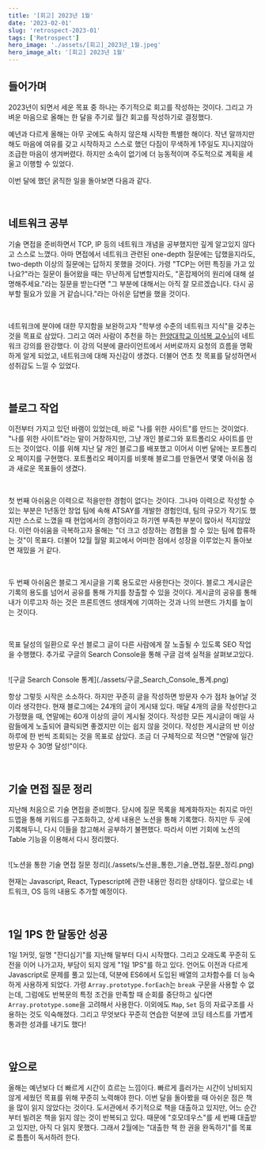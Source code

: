 ```yaml
---
title: '[회고] 2023년 1월'
date: '2023-02-01'
slug: 'retrospect-2023-01'
tags: ['Retrospect']
hero_image: './assets/[회고]_2023년_1월.jpeg'
hero_image_alt: '[회고] 2023년 1월'
---
```


## 들어가며
2023년이 되면서 세운 목표 중 하나는 주기적으로 회고를 작성하는 것이다. 그리고 가벼운 마음으로 올해는 한 달을 주기로 월간 회고를 작성하기로 결정했다.

예년과 다르게 올해는 아무 곳에도 속하지 않은채 시작한 특별한 해이다. 작년 말까지만 해도 마음에 여유를 갖고 시작하자고 스스로 했던 다짐이 무색하게 1주일도 지나지않아 조급한 마음이 생겨버렸다.
하지만 소속이 없기에 더 능동적이며 주도적으로 계획을 세울고 이행할 수 있었다. 

이번 달에 했던 굵직한 일을 돌아보면 다음과 같다.

<br />

## 네트워크 공부
기술 면접을 준비하면서 TCP, IP 등의 네트워크 개념을 공부했지만 깊게 알고있지 않다고 스스로 느꼈다.
아마 면접에서 네트워크 관련된 one-depth 질문에는 답했을지라도, two-depth 이상의 질문에는 답하지 못했을 것이다.
가령 "TCP는 어떤 특징을 가고 있나요?"라는 질문이 들어왔을 때는 무난하게 답변할지라도, "혼잡제어의 원리에 대해 설명해주세요."라는 질문을 받는다면 "그 부분에 대해서는 아직 잘 모르겠습니다. 다시 공부할 필요가 있을 거 같습니다."라는 아쉬운 답변을 했을 것이다.

<br />

네트워크에 분야에 대한 무지함을 보완하고자 "학부생 수준의 네트워크 지식"을 갖추는 것을 목표로 삼았다.
그리고 여러 사람이 추천을 하는 [한양대학교 이석복 교수님](http://www.kocw.net/home/cview.do?cid=6b984f376cfb8f70)의 네트워크 강의를 완강했다.
이 강의 덕분에 클라이언트에서 서버로까지 요청의 흐름을 명확하게 알게 되었고, 네트워크에 대해 자신감이 생겼다.
더불어 연초 첫 목표를 달성하면서 성취감도 느낄 수 있었다.

<br />

## 블로그 작업
이전부터 가지고 있던 바램이 있었는데, 바로 "나를 위한 사이트"를 만드는 것이었다. "나를 위한 사이트"라는 말이 거창하지만, 그냥 개인 블로그와 포트폴리오 사이트를 만드는 것이었다.
이를 위해 지난 달 개인 블로그를 배포했고 이어서 이번 달에는 포트폴리오 페이지를 구현했다.
포트폴리오 페이지를 비롯해 블로그를 만들면서 몇몇 아쉬움 점과 새로운 목표들이 생겼다.

<br />

첫 번째 아쉬움은 이력으로 적을만한 경험이 없다는 것이다.
그나마 이력으로 작성할 수 있는 부분은 1년동안 창업 팀에 속해 ATSAY를 개발한 경험인데, 팀의 규모가 작기도 했지만 스스로 느꼈을 때 현업에서의 경험이라고 하기엔 부족한 부분이 많아서 적지않았다.
이런 아쉬움을 극복하고자 올해는 "더 크고 성장하는 경험을 할 수 있는 팀에 합류하는 것"이 목표다. 더불어 12월 월말 회고에서 어떠한 점에서 성장을 이루었는지 돌아보면 재밌을 거 같다. 

<br />

두 번째 아쉬움은 블로그 게시글을 기록 용도로만 사용한다는 것이다.
블로그 게시글은 기록의 용도를 넘어서 공유를 통해 가치를 창출할 수 있을 것이다.
게시글의 공유를 통해 내가 이루고자 하는 것은 프론트엔드 생태계에 기여하는 것과 나의 브랜드 가치를 높이는 것이다.

<br />

목표 달성의 일환으로 우선 블로그 글이 다른 사람에게 잘 노출될 수 있도록 SEO 작업을 수행했다.
추가로 구글의 Search Console을 통해 구글 검색 실적을 살펴보고있다.

<br />

<MDXImageWrapper caption="구글 Search Console 통계">
  ![구글 Search Console 통계](./assets/구글_Search_Console_통계.png)
</MDXImageWrapper>

<br />

항상 그렇듯 시작은 소소하다. 하지만 꾸준히 글을 작성하면 방문자 수가 점차 늘어날 것이라 생각한다.
현재 블로그에는 24개의 글이 게시돼 있다. 매달 4개의 글을 작성한다고 가정했을 때, 연말에는 60개 이상의 글이 게시될 것이다.
작성한 모든 게시글이 매일 사람들에게 노출되어 클릭되면 좋겠지만 이는 쉽지 않을 것이다. 작성한 게시글의 반 이상 하루에 한 번씩 조회되는 것을 목표로 삼았다.
조금 더 구체적으로 적으면 "연말에 일간 방문자 수 30명 달성!"이다.

<br />

## 기술 면접 질문 정리
지난해 처음으로 기술 면접을 준비했다. 당시에 질문 목록을 체계화하자는 취지로 마인드맵을 통해 키워드를 구조화하고, 상세 내용은 노션을 통해 기록했다.
하지만 두 곳에 기록해두니, 다시 이들을 참고해서 공부하기 불편했다. 따라서 이번 기회에 노션의 Table 기능을 이용해서 다시 정리했다.

<br />

<MDXImageWrapper caption="노션을 통한 기술 면접 질문 정리">
  ![노션을 통한 기술 면접 질문 정리](./assets/노션을_통한_기술_면접_질문_정리.png)
</MDXImageWrapper>

<br />

현재는 Javascript, React, Typescript에 관한 내용만 정리한 상태이다. 앞으로는 네트워크, OS 등의 내용도 추가할 예정이다.

<br />

## 1일 1PS 한 달동안 성공
1일 1커밋, 일명 "잔디심기"를 지난해 말부터 다시 시작했다. 그리고 오래도록 꾸준히 도전을 이어 나가고자, 부담이 되지 않게 "1일 1PS"를 하고 있다.
언어도 이전과 다르게 Javascript로 문제를 풀고 있는데, 덕분에 ES6에서 도입된 배열의 고차함수를 더 능숙하게 사용하게 되었다. 
가령 `Array.prototype.forEach`는 `break` 구문을 사용할 수 없는데, 그럼에도 반복문의 특정 조건을 만족할 때 순회를 중단하고 싶다면 `Array.prototype.some`을 고려해서 사용한다.
이외에도 `Map`, `Set` 등의 자료구조를 사용하는 것도 익숙해졌다.
그리고 무엇보다 꾸준히 연습한 덕분에 코딩 테스트를 가볍게 통과한 성과를 내기도 했다!

<br />

## 앞으로
올해는 예년보다 더 빠르게 시간이 흐르는 느낌이다. 빠르게 흘러가는 시간이 낭비되지 않게 세웠던 목표를 위해 꾸준히 노력해야 한다.
이번 달을 돌아봤을 때 아쉬운 점은 책을 많이 읽지 않았다는 것이다. 도서관에서 주기적으로 책을 대출하고 있지만, 어느 순간부터 빌려온 책을 읽지 않는 것이 반복되고 있다.
때문에 "호모데우스"를 세 번째 대출받고 있지만, 아직 다 읽지 못했다.
그래서 2월에는 "대출한 책 한 권을 완독하기"를 목표로 틈틈이 독서하려 한다.
